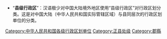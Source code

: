 {{Catnav|頁面分類|各種主題的頁面分類|按國家分類|各國行政區劃|中国行政区划}}
{{Commons category|County-level divisions of the People's Republic of China}}
* “'''县级行政区'''”：汉语极少对中国大陆境外地区使用“县级行政区”对行政区划分类。这是对中国大陆（中华人民共和国实际管辖区域）与县同层次的行政区划单位的分类。
{{Catmore|县级行政区}}

[[Category:中华人民共和国各级行政区划单位|Category:中华人民共和国各级行政区划单位]]
[[Category:正县处级|Category:正县处级]]
[[Category:郡縣|Category:郡縣]]